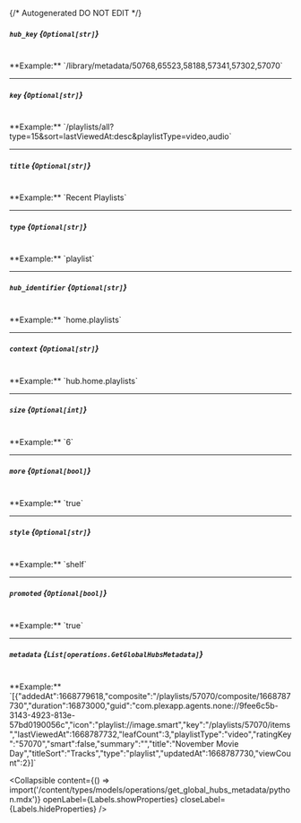 {/* Autogenerated DO NOT EDIT  */}

##### `hub_key` *{`Optional[str]`}*
<br/>
**Example:** `/library/metadata/50768,65523,58188,57341,57302,57070`

---
##### `key` *{`Optional[str]`}*
<br/>
**Example:** `/playlists/all?type=15&sort=lastViewedAt:desc&playlistType=video,audio`

---
##### `title` *{`Optional[str]`}*
<br/>
**Example:** `Recent Playlists`

---
##### `type` *{`Optional[str]`}*
<br/>
**Example:** `playlist`

---
##### `hub_identifier` *{`Optional[str]`}*
<br/>
**Example:** `home.playlists`

---
##### `context` *{`Optional[str]`}*
<br/>
**Example:** `hub.home.playlists`

---
##### `size` *{`Optional[int]`}*
<br/>
**Example:** `6`

---
##### `more` *{`Optional[bool]`}*
<br/>
**Example:** `true`

---
##### `style` *{`Optional[str]`}*
<br/>
**Example:** `shelf`

---
##### `promoted` *{`Optional[bool]`}*
<br/>
**Example:** `true`

---
##### `metadata` *{`List[operations.GetGlobalHubsMetadata]`}*
<br/>
**Example:** `[{"addedAt":1668779618,"composite":"/playlists/57070/composite/1668787730","duration":16873000,"guid":"com.plexapp.agents.none://9fee6c5b-3143-4923-813e-57bd0190056c","icon":"playlist://image.smart","key":"/playlists/57070/items","lastViewedAt":1668787732,"leafCount":3,"playlistType":"video","ratingKey":"57070","smart":false,"summary":"","title":"November Movie Day","titleSort":"Tracks","type":"playlist","updatedAt":1668787730,"viewCount":2}]`

<Collapsible content={() => import('/content/types/models/operations/get_global_hubs_metadata/python.mdx')} openLabel={Labels.showProperties} closeLabel={Labels.hideProperties} />



